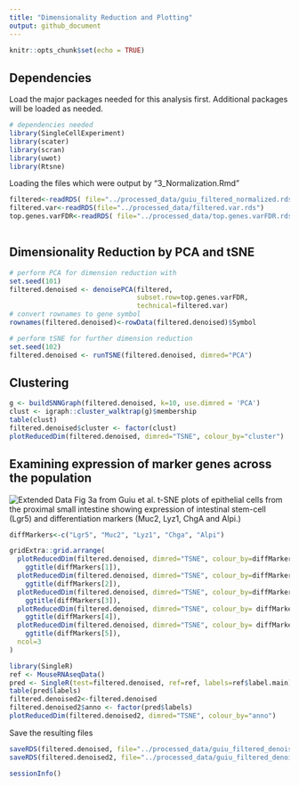 ```yaml
---
title: "Dimensionality Reduction and Plotting"
output: github_document
---
```


```r
knitr::opts_chunk$set(echo = TRUE)
```

## Dependencies

Load the major packages needed for this analysis first. Additional packages will be loaded as needed.

```r
# dependencies needed
library(SingleCellExperiment)
library(scater)
library(scran)
library(uwot)
library(Rtsne)
```

Loading the files which were output by "3_Normalization.Rmd"
```r

filtered<-readRDS( file="../processed_data/guiu_filtered_normalized.rds")
filtered.var<-readRDS(file="../processed_data/filtered.var.rds")
top.genes.varFDR<-readRDS( file="../processed_data/top.genes.varFDR.rds") 
 

```

## Dimensionality Reduction by PCA and tSNE


```r
# perform PCA for dimension reduction with 
set.seed(101)
filtered.denoised <- denoisePCA(filtered, 
                                subset.row=top.genes.varFDR, 
                                technical=filtered.var)
# convert rownames to gene symbol
rownames(filtered.denoised)<-rowData(filtered.denoised)$Symbol

# perform tSNE for further dimension reduction
set.seed(102)
filtered.denoised <- runTSNE(filtered.denoised, dimred="PCA")


```

## Clustering

```r


g <- buildSNNGraph(filtered.denoised, k=10, use.dimred = 'PCA')
clust <- igraph::cluster_walktrap(g)$membership
table(clust)
filtered.denoised$cluster <- factor(clust)
plotReducedDim(filtered.denoised, dimred="TSNE", colour_by="cluster")

```

## Examining expression of marker genes across the population


![Extended Data Fig 3a from Guiu et al.](../guiu_etal_ExtData3A.png)
t-SNE plots of epithelial cells from the proximal small intestine showing expression of intestinal stem-cell (Lgr5) and differentiation markers (Muc2, Lyz1, ChgA and Alpi.)

```r
diffMarkers<-c("Lgr5", "Muc2", "Lyz1", "Chga", "Alpi")

gridExtra::grid.arrange(
  plotReducedDim(filtered.denoised, dimred="TSNE", colour_by=diffMarkers[1]) +
    ggtitle(diffMarkers[1]),
  plotReducedDim(filtered.denoised, dimred="TSNE", colour_by=diffMarkers[2]) +
    ggtitle(diffMarkers[2]),
  plotReducedDim(filtered.denoised, dimred="TSNE", colour_by=diffMarkers[3]) +
    ggtitle(diffMarkers[3]),
  plotReducedDim(filtered.denoised, dimred="TSNE", colour_by= diffMarkers[4]) +
    ggtitle(diffMarkers[4]),
  plotReducedDim(filtered.denoised, dimred="TSNE", colour_by= diffMarkers[5]) +
    ggtitle(diffMarkers[5]),
  ncol=3
)
```



```r
library(SingleR)
ref <- MouseRNAseqData()	
pred <- SingleR(test=filtered.denoised, ref=ref, labels=ref$label.main)
table(pred$labels)
filtered.denoised2<-filtered.denoised
filtered.denoised2$anno <- factor(pred$labels)
plotReducedDim(filtered.denoised2, dimred="TSNE", colour_by="anno")
```

Save the resulting files

```r

saveRDS(filtered.denoised, file="../processed_data/guiu_filtered_denoised.rds") 
saveRDS(filtered.denoised2, file="../processed_data/guiu_filtered_denoised2.rds") 
```


```r
sessionInfo()
```
